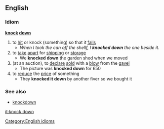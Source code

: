 ==English==
===Idiom===
'''[[knock]] [[down]]'''
#to [[hit]] or knock (something) so that it [[fall]]s
#*''When I took the can off the shellf, I '''knocked down''' the one beside it.''
#to [[take]] [[apart]] for [[shipping]] or [[storage]]
#* We '''knocked down''' the garden shed when we moved
#(at an auction), to [[declare]] [[sold]] with a [[blow]] from the [[gavel]]
#* The picture was '''knocked down''' for £50
#to [[reduce]] the [[price]] of something
#* They '''knocked it down''' by another fiver so we bought it
===See also===
*[[knockdown]]
[[Category:English idioms]]

[[it:knock down]]